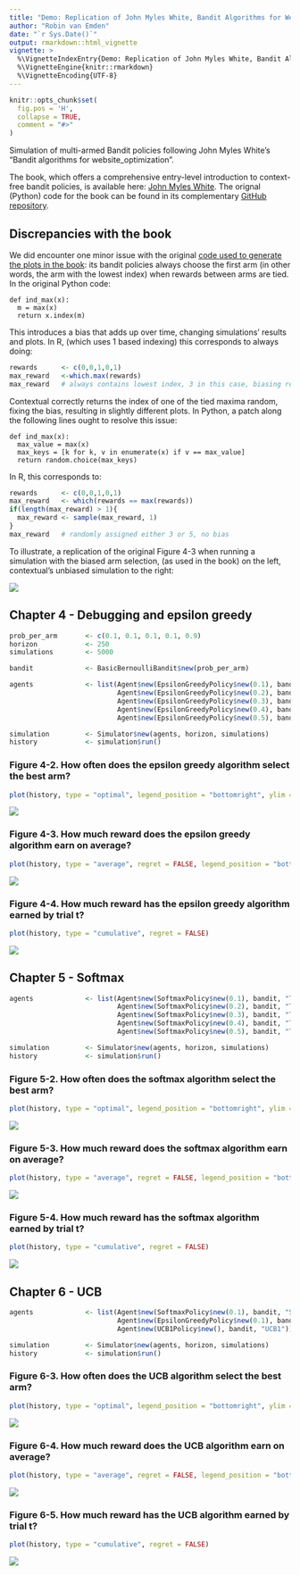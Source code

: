 ```yaml
---
title: "Demo: Replication of John Myles White, Bandit Algorithms for Website Optimization"
author: "Robin van Emden"
date: "`r Sys.Date()`"
output: rmarkdown::html_vignette
vignette: >
  %\VignetteIndexEntry{Demo: Replication of John Myles White, Bandit Algorithms for Website Optimization}
  %\VignetteEngine{knitr::rmarkdown}
  %\VignetteEncoding{UTF-8}
---
```


```r
knitr::opts_chunk$set(
  fig.pos = 'H',
  collapse = TRUE,
  comment = "#>"
)
```

Simulation of multi-armed Bandit policies following John Myles White's "Bandit algorithms for website_optimization".

The book, which offers a comprehensive entry-level introduction to context-free bandit policies, is available here: [John Myles White](http://shop.oreilly.com/product/0636920027393.do). The orignal (Python) code for the book can be found in its complementary [GitHub repository](https://github.com/johnmyleswhite/BanditsBook).

## Discrepancies with the book

We did encounter one minor issue with the original [code used to generate the plots in the book](https://github.com/johnmyleswhite/BanditsBook): its bandit policies always choose the first arm (in other words, the arm with the lowest index) when rewards between arms are tied. In the original Python code:
```
def ind_max(x):
  m = max(x)
  return x.index(m)
```
This introduces a bias that adds up over time, changing simulations' results and plots. In R, (which uses 1 based indexing) this corresponds to always doing:
```r
rewards      <- c(0,0,1,0,1)
max_reward   <-which.max(rewards)
max_reward   # always contains lowest index, 3 in this case, biasing results
```
Contextual correctly returns the index of one of the tied maxima random, fixing the bias, resulting in slightly different plots. In Python, a patch along the following lines ought to resolve this issue:
```
def ind_max(x):
  max_value = max(x)
  max_keys = [k for k, v in enumerate(x) if v == max_value]
  return random.choice(max_keys)
```
In R, this corresponds to:
```r
rewards      <- c(0,0,1,0,1)
max_reward   <- which(rewards == max(rewards))
if(length(max_reward) > 1){
  max_reward <- sample(max_reward, 1)
}
max_reward   # randomly assigned either 3 or 5, no bias
```

To illustrate, a replication of the original Figure 4-3 when running a simulation with the biased arm selection, (as used in the book) on the left, contextual's unbiased simulation to the right:

![](compare.png)

## Chapter 4 - Debugging and epsilon greedy

```r
prob_per_arm       <- c(0.1, 0.1, 0.1, 0.1, 0.9)
horizon            <- 250
simulations        <- 5000

bandit             <- BasicBernoulliBandit$new(prob_per_arm)

agents             <- list(Agent$new(EpsilonGreedyPolicy$new(0.1), bandit, "Epsilon = 0.1"),
                           Agent$new(EpsilonGreedyPolicy$new(0.2), bandit, "Epsilon = 0.2"),
                           Agent$new(EpsilonGreedyPolicy$new(0.3), bandit, "Epsilon = 0.3"),
                           Agent$new(EpsilonGreedyPolicy$new(0.4), bandit, "Epsilon = 0.4"),
                           Agent$new(EpsilonGreedyPolicy$new(0.5), bandit, "Epsilon = 0.5"))

simulation         <- Simulator$new(agents, horizon, simulations)
history            <- simulation$run()

```

### Figure 4-2. How often does the epsilon greedy algorithm select the best arm?

```r
plot(history, type = "optimal", legend_position = "bottomright", ylim = c(0,1))
```

![](eg_optimal_action.png)

### Figure 4-3. How much reward does the epsilon greedy algorithm earn on average?

```r
plot(history, type = "average", regret = FALSE, legend_position = "bottomright", ylim = c(0,1))
```

![](eg_average_reward.png)

### Figure 4-4. How much reward has the epsilon greedy algorithm earned by trial t?

```r
plot(history, type = "cumulative", regret = FALSE)
```

![](eg_cumulative_reward.png)

## Chapter 5 - Softmax

```r
agents             <- list(Agent$new(SoftmaxPolicy$new(0.1), bandit, "Tau = 0.1"),
                           Agent$new(SoftmaxPolicy$new(0.2), bandit, "Tau = 0.2"),
                           Agent$new(SoftmaxPolicy$new(0.3), bandit, "Tau = 0.3"),
                           Agent$new(SoftmaxPolicy$new(0.4), bandit, "Tau = 0.4"),
                           Agent$new(SoftmaxPolicy$new(0.5), bandit, "Tau = 0.5"))

simulation         <- Simulator$new(agents, horizon, simulations)
history            <- simulation$run()
```

### Figure 5-2. How often does the softmax algorithm select the best arm?

```r
plot(history, type = "optimal", legend_position = "bottomright", ylim = c(0,1))
```
![](softmax_optimal_action.png)

### Figure 5-3. How much reward does the softmax algorithm earn on average?

```r
plot(history, type = "average", regret = FALSE, legend_position = "bottomright", ylim = c(0,1))
```
![](softmax_average_reward.png)

### Figure 5-4. How much reward has the softmax algorithm earned by trial t?

```r
plot(history, type = "cumulative", regret = FALSE)
```
![](softmax_cumulative_reward.png)


## Chapter 6 - UCB

```r
agents             <- list(Agent$new(SoftmaxPolicy$new(0.1), bandit, "Softmax"),
                           Agent$new(EpsilonGreedyPolicy$new(0.1), bandit, "EpsilonGreedy"),
                           Agent$new(UCB1Policy$new(), bandit, "UCB1"))

simulation         <- Simulator$new(agents, horizon, simulations)
history            <- simulation$run()
```

### Figure 6-3. How often does the UCB algorithm select the best arm?

```r
plot(history, type = "optimal", legend_position = "bottomright", ylim = c(0,1))
```
![](ucb_optimal_action.png)

### Figure 6-4. How much reward does the UCB algorithm earn on average?

```r
plot(history, type = "average", regret = FALSE, legend_position = "bottomright", ylim = c(0,1))
```
![](ucb_average_reward.png)

### Figure 6-5. How much reward has the UCB algorithm earned by trial t?

```r
plot(history, type = "cumulative", regret = FALSE)
```
![](ucb_cumulative_reward.png)



